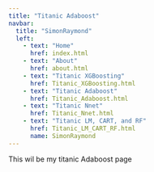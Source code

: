 ```yaml
---
title: "Titanic Adaboost"
navbar:
  title: "SimonRaymond"
  left:
    - text: "Home"
      href: index.html
    - text: "About"
      href: about.html
    - text: "Titanic XGBoosting"
      href: Titanic_XGBoosting.html
    - text: "Titanic Adaboost"
      href: Titanic_Adaboost.html
    - text: "Titanic Nnet"
      href: Titanic_Nnet.html
    - text: "Titanic LM, CART, and RF"
      href: Titanic_LM_CART_RF.html
      name: SimonRaymond 
---
```



This wil be my titanic Adaboost page